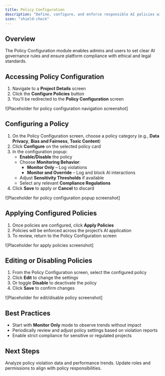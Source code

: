 ```yaml
---
title: Policy Configuration
description: "Define, configure, and enforce responsible AI policies within your projects"
icon: "shield-check"
---
```


## Overview

The Policy Configuration module enables admins and users to set clear AI governance rules and ensure platform compliance with ethical and legal standards.

## Accessing Policy Configuration

1. Navigate to a **Project Details** screen
2. Click the **Configure Policies** button
3. You'll be redirected to the **Policy Configuration** screen

![Placeholder for policy configuration navigation screenshot]

## Configuring a Policy

1. On the Policy Configuration screen, choose a policy category (e.g., **Data Privacy**, **Bias and Fairness**, **Toxic Content**)
2. Click **Configure** on the selected policy card
3. In the configuration popup:
   - **Enable/Disable** the policy
   - Choose **Monitoring Behavior**:
     - **Monitor Only** – Log violations
     - **Monitor and Override** – Log and block AI interactions
   - Adjust **Sensitivity Thresholds** if available
   - Select any relevant **Compliance Regulations**
4. Click **Save** to apply or **Cancel** to discard

![Placeholder for policy configuration popup screenshot]

## Applying Configured Policies

1. Once policies are configured, click **Apply Policies**
2. Policies will be enforced across the project’s AI application
3. To review, return to the Policy Configuration screen

![Placeholder for apply policies screenshot]

## Editing or Disabling Policies

1. From the Policy Configuration screen, select the configured policy
2. Click **Edit** to change the settings
3. Or toggle **Disable** to deactivate the policy
4. Click **Save** to confirm changes

![Placeholder for edit/disable policy screenshot]

## Best Practices

- Start with **Monitor Only** mode to observe trends without impact
- Periodically review and adjust policy settings based on violation reports
- Enable strict compliance for sensitive or regulated projects

## Next Steps

<CardGroup cols={2}>
  <Card
    title="Review Reports"
    icon="chart-bar"
    href="/product-guide/generating-and-viewing-reports"
  >
    Analyze policy violation data and performance trends.
  </Card>
  <Card
    title="Manage Users"
    icon="user-gear"
    href="/product-guide/managing-users-and-permissions"
  >
    Update roles and permissions to align with policy responsibilities.
  </Card>
</CardGroup>
